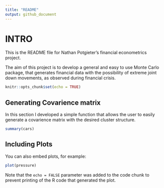 ```yaml
---
title: "README"
output: github_document
---
```

# INTRO

This is the README file for Nathan Potgieter's financial econometrics project. 

The aim of this project is to develop a general and easy to use Monte Carlo package, that generates financial data with the possibility of extreme joint down movements, as observed during financial crisis. 

```r
knitr::opts_chunk$set(echo = TRUE)
```

## Generating Covarience matrix

In this section I developed a simple function that allows the user to easily generate a covarience matrix with the desired cluster structure. 


```r
summary(cars)
```

## Including Plots

You can also embed plots, for example:

```r
plot(pressure)
```

Note that the `echo = FALSE` parameter was added to the code chunk to prevent printing of the R code that generated the plot.
